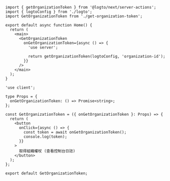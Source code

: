 
<ServerActionsTip />

```tsx title="app/page.ts"
import { getOrganizationToken } from '@logto/next/server-actions';
import { logtoConfig } from './logto';
import GetOrganizationToken from './get-organization-token';

export default async function Home() {
  return (
    <main>
      <GetOrganizationToken
        onGetOrganizationToken={async () => {
          'use server';

          return getOrganizationToken(logtoConfig, 'organization-id');
        }}
      />
    </main>
  );
}
```

```tsx title="app/get-organization-token.ts"
'use client';

type Props = {
  onGetOrganizationToken: () => Promise<string>;
};

const GetOrganizationToken = ({ onGetOrganizationToken }: Props) => {
  return (
    <button
      onClick={async () => {
        const token = await onGetOrganizationToken();
        console.log(token);
      }}
    >
      取得組織權杖 (查看控制台日誌)
    </button>
  );
};

export default GetOrganizationToken;
```
